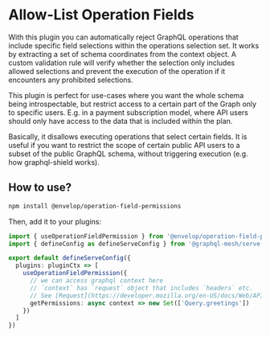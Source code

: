 # Allow-List Operation Fields

With this plugin you can automatically reject GraphQL operations that include specific field
selections within the operations selection set. It works by extracting a set of schema coordinates
from the context object. A custom validation rule will verify whether the selection only includes
allowed selections and prevent the execution of the operation if it encounters any prohibited
selections.

This plugin is perfect for use-cases where you want the whole schema being introspectable, but
restrict access to a certain part of the Graph only to specific users. E.g. in a payment
subscription model, where API users should only have access to the data that is included within the
plan.

Basically, it disallows executing operations that select certain fields. It is useful if you want to
restrict the scope of certain public API users to a subset of the public GraphQL schema, without
triggering execution (e.g. how graphql-shield works).

## How to use?

```sh npm2yarn
npm install @envelop/operation-field-permissions
```

Then, add it to your plugins:

```ts filename="mesh.config.ts"
import { useOperationFieldPermission } from '@envelop/operation-field-permissions'
import { defineConfig as defineServeConfig } from '@graphql-mesh/serve-cli'

export default defineServeConfig({
  plugins: pluginCtx => [
    useOperationFieldPermission({
      // we can access graphql context here
      // `context` has `request` object that includes `headers` etc.
      // See [Request](https://developer.mozilla.org/en-US/docs/Web/API/Request) for more information
      getPermissions: async context => new Set(['Query.greetings'])
    })
  ]
})
```
